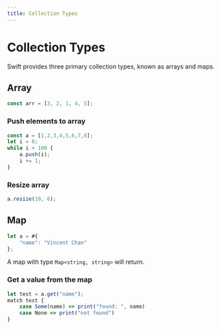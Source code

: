 ```yaml
---
title: Collection Types
---
```


# Collection Types

Swift provides three primary collection types, known as arrays and maps.

## Array

```js
const arr = [3, 2, 1, 4, 5];
```

### Push elements to array

```js
const a = [1,2,3,4,5,6,7,8];
let i = 0;
while i < 100 {
    a.push(i);
    i += 1;
}
```

### Resize array

```js
a.resize(10, 6);
```

## Map

```js
let a = #{
	"name": "Vincent Chan"
};
```

A map with type `Map<string, string>` will return.

### Get a value from the map

```js
let test = a.get("name");
match test {
	case Some(name) => print("found: ", name)
	case None => print("not found")
}
```
